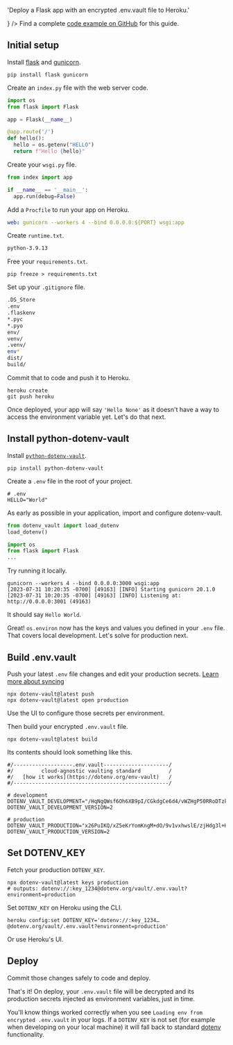 

  'Deploy a Flask app with an encrypted .env.vault file to Heroku.'

<FrameworksBreadcrumb framework='Flask' url='/docs#frameworks' />
<GuideHeading
  h1={title}
  lead={description}
  icon={
    <>
      <FlaskIcon className="h-9 w-9 text-[#000000] dark:invert"/>
      <HerokuIcon className="h-9 w-9 text-[#430098]"/>
    </>
  } />

<Note>
  Find a complete <a href="https://github.com/dotenv-org/examples/tree/master/flask/heroku">code example on GitHub</a> for this guide.
</Note>

## Initial setup

Install [flask](https://github.com/pallets/flask) and [gunicorn](https://github.com/benoitc/gunicorn).

```
pip install flask gunicorn
```

Create an `index.py` file with the web server code.

```python {{ title: 'index.py' }}
import os
from flask import Flask

app = Flask(__name__)

@app.route('/')
def hello():
  hello = os.getenv("HELLO")
  return f"Hello {hello}"
```

Create your `wsgi.py` file.

```python {{ title: 'wsgi.py' }}
from index import app

if __name__ == '__main__':
  app.run(debug=False)
```

Add a `Procfile` to run your app on Heroku.

```yaml {{ title: 'Procfile' }}
web: gunicorn --workers 4 --bind 0.0.0.0:${PORT} wsgi:app
```

Create `runtime.txt`.

```bash {{ title: 'runtime.txt' }}
python-3.9.13
```

Free your `requirements.txt`.

```
pip freeze > requirements.txt
```

Set up your `.gitignore` file.

```bash {{ title: '.gitignore' }}
.DS_Store
.env
.flaskenv
*.pyc
*.pyo
env/
venv/
.venv/
env*
dist/
build/
```

Commit that to code and push it to Heroku.

```shell
heroku create
git push heroku
```

<ScreenshotBrowser url="/assets/img/docs/hello-none.png" www="yourapp.herokuapp.com" />

Once deployed, your app will say `'Hello None'` as it doesn't have a way to access the environment variable yet. Let's do that next.

## Install python-dotenv-vault

Install [`python-dotenv-vault`](https://github.com/dotenv-org/python-dotenv-vault).

```shell
pip install python-dotenv-vault
```

Create a `.env` file in the root of your project.

```shell {{ title: '.env' }}
# .env
HELLO="World"
```

As early as possible in your application, import and configure dotenv-vault.

```python {{ title: 'index.py' }}
from dotenv_vault import load_dotenv
load_dotenv()

import os
from flask import Flask
...
```

Try running it locally.

```shell
gunicorn --workers 4 --bind 0.0.0.0:3000 wsgi:app
[2023-07-31 10:20:35 -0700] [49163] [INFO] Starting gunicorn 20.1.0
[2023-07-31 10:20:35 -0700] [49163] [INFO] Listening at: http://0.0.0.0:3001 (49163)
```

It should say `Hello World`.

<ScreenshotBrowser url='/assets/img/docs/nextjs-hello-world.png' />


Great! `os.environ` now has the keys and values you defined in your `.env` file. That covers local development. Let's solve for production next.

## Build .env.vault

Push your latest `.env` file changes and edit your production secrets. [Learn more about syncing](/docs/tutorials/sync)

```shell
npx dotenv-vault@latest push
npx dotenv-vault@latest open production
```

Use the UI to configure those secrets per environment.

<ScreenshotBrowser url="/assets/img/docs/edit-production-value.gif" www="www.dotenv.org" />

Then build your encrypted `.env.vault` file.

```shell
npx dotenv-vault@latest build
```

Its contents should look something like this.

```shell {{ title: '.env.vault' }}
#/-------------------.env.vault---------------------/
#/         cloud-agnostic vaulting standard         /
#/   [how it works](https://dotenv.org/env-vault)   /
#/--------------------------------------------------/

# development
DOTENV_VAULT_DEVELOPMENT="/HqNgQWsf6Oh6XB9pI/CGkdgCe6d4/vWZHgP50RRoDTzkzPQk/xOaQs="
DOTENV_VAULT_DEVELOPMENT_VERSION=2

# production
DOTENV_VAULT_PRODUCTION="x26PuIKQ/xZ5eKrYomKngM+dO/9v1vxhwslE/zjHdg3l+H6q6PheB5GVDVIbZg=="
DOTENV_VAULT_PRODUCTION_VERSION=2
```

## Set DOTENV_KEY

Fetch your production `DOTENV_KEY`.

```shell
npx dotenv-vault@latest keys production
# outputs: dotenv://:key_1234@dotenv.org/vault/.env.vault?environment=production
```

Set `DOTENV_KEY` on Heroku using the CLI.

```shell
heroku config:set DOTENV_KEY='dotenv://:key_1234…@dotenv.org/vault/.env.vault?environment=production'
```

Or use Heroku's UI.

<ScreenshotBrowser url="/assets/img/docs/heroku-config-vars.png" www="www.heroku.com" />

## Deploy

Commit those changes safely to code and deploy.

That's it! On deploy, your `.env.vault` file will be decrypted and its production secrets injected as environment variables‚ just in time.

<ScreenshotBrowser url='/assets/img/docs/hello-production.png' www='yourapp.herokuapp.com' />

You'll know things worked correctly when you see `Loading env from encrypted .env.vault` in your logs. If a `DOTENV_KEY` is not set (for example when developing on your local machine) it will fall back to standard [dotenv](https://github.com/theskumar/python-dotenv) functionality.

<ScreenshotBrowser url="/assets/img/docs/heroku-logs-vault-python.png" www="heroku logs --tail" />

<WellDone/>
